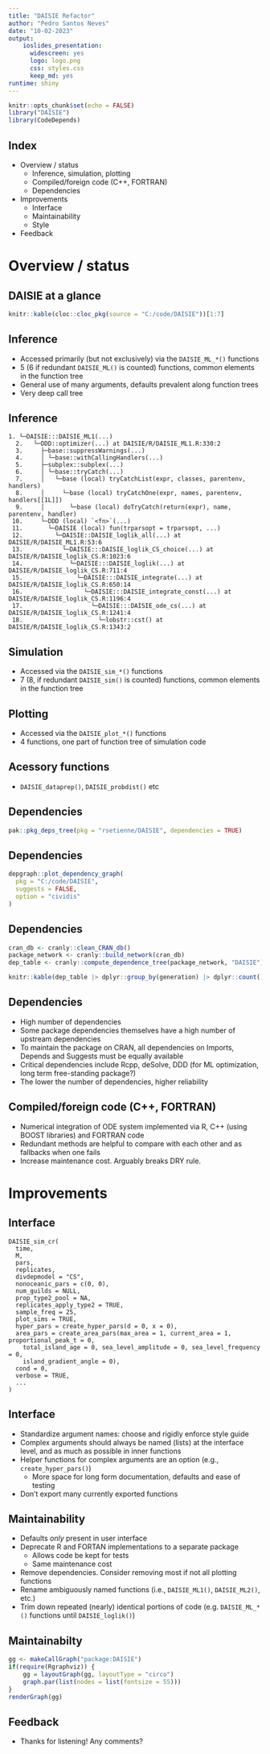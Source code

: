 ---
title: "DAISIE Refactor"
author: "Pedro Santos Neves"
date: "10-02-2023"
output: 
    ioslides_presentation: 
      widescreen: yes
      logo: logo.png
      css: styles.css
      keep_md: yes
runtime: shiny
---

```{r setup, include=FALSE}
knitr::opts_chunk$set(echo = FALSE)
library("DAISIE")
library(CodeDepends)
```

## Index
* Overview / status
  + Inference, simulation, plotting
  + Compiled/foreign code (C++, FORTRAN)
  + Dependencies
* Improvements
  + Interface
  + Maintainability
  + Style
* Feedback

# Overview / status

## DAISIE at a glance

```{r}
knitr::kable(cloc::cloc_pkg(source = "C:/code/DAISIE"))[1:7]
```

## Inference

* Accessed primarily (but not exclusively) via the `DAISIE_ML_*()` functions
* 5 (6 if redundant `DAISIE_ML()` is counted) functions, common elements in the function tree
* General use of many arguments, defaults prevalent along function trees
* Very deep call tree

## Inference

```
1. └─DAISIE:::DAISIE_ML1(...)
  2.   └─DDD::optimizer(...) at DAISIE/R/DAISIE_ML1.R:330:2
  3.     ├─base::suppressWarnings(...)
  4.     │ └─base::withCallingHandlers(...)
  5.     ├─subplex::subplex(...)
  6.     │ └─base::tryCatch(...)
  7.     │   └─base (local) tryCatchList(expr, classes, parentenv, handlers)
  8.     │     └─base (local) tryCatchOne(expr, names, parentenv, handlers[[1L]])
  9.     │       └─base (local) doTryCatch(return(expr), name, parentenv, handler)
 10.     └─DDD (local) `<fn>`(...)
 11.       └─DAISIE (local) fun(trparsopt = trparsopt, ...)
 12.         └─DAISIE::DAISIE_loglik_all(...) at DAISIE/R/DAISIE_ML1.R:53:6
 13.           └─DAISIE:::DAISIE_loglik_CS_choice(...) at DAISIE/R/DAISIE_loglik_CS.R:1023:6
 14.             └─DAISIE:::DAISIE_loglik(...) at DAISIE/R/DAISIE_loglik_CS.R:711:4
 15.               └─DAISIE:::DAISIE_integrate(...) at DAISIE/R/DAISIE_loglik_CS.R:650:14
 16.                 └─DAISIE:::DAISIE_integrate_const(...) at DAISIE/R/DAISIE_loglik_CS.R:1196:4
 17.                   └─DAISIE:::DAISIE_ode_cs(...) at DAISIE/R/DAISIE_loglik_CS.R:1241:4
 18.                     └─lobstr::cst() at DAISIE/R/DAISIE_loglik_CS.R:1343:2
```

## Simulation

* Accessed via the `DAISIE_sim_*()` functions
* 7 (8, if redundant `DAISIE_sim()` is counted) functions, common elements in the function tree

## Plotting

* Accessed via the `DAISIE_plot_*()` functions
* 4 functions, one part of function tree of simulation code

## Acessory functions

* `DAISIE_dataprep()`, `DAISIE_probdist()` etc

## Dependencies

```{r package dependencies2, echo=FALSE, message=FALSE, warning=FALSE}
pak::pkg_deps_tree(pkg = "rsetienne/DAISIE", dependencies = TRUE)
```

## Dependencies

```{r package dependencies, echo=FALSE, message=FALSE, warning=FALSE}
depgraph::plot_dependency_graph(
  pkg = "C:/code/DAISIE",
  suggests = FALSE,
  option = "cividis"
)
```

## Dependencies

```{r package dependencies3, warning=FALSE, echo=FALSE}
cran_db <- cranly::clean_CRAN_db()
package_network <- cranly::build_network(cran_db)
dep_table <- cranly::compute_dependence_tree(package_network, "DAISIE")

knitr::kable(dep_table |> dplyr::group_by(generation) |> dplyr::count())
```

## Dependencies

* High number of dependencies
* Some package dependencies themselves have a high number of upstream dependencies
* To maintain the package on CRAN, all dependencies on Imports, Depends and Suggests must be equally available
* Critical dependencies include Rcpp, deSolve, DDD (for ML optimization, long term free-standing package?)
* The lower the number of dependencies, higher reliability

## Compiled/foreign code (C++, FORTRAN)

* Numerical integration of ODE system implemented via R, C++ (using BOOST libraries) and FORTRAN code
* Redundant methods are helpful to compare with each other and as fallbacks when one fails
* Increase maintenance cost. Arguably breaks DRY rule.

# Improvements

## Interface
```
DAISIE_sim_cr(
  time,
  M,
  pars,
  replicates,
  divdepmodel = "CS",
  nonoceanic_pars = c(0, 0),
  num_guilds = NULL,
  prop_type2_pool = NA,
  replicates_apply_type2 = TRUE,
  sample_freq = 25,
  plot_sims = TRUE,
  hyper_pars = create_hyper_pars(d = 0, x = 0),
  area_pars = create_area_pars(max_area = 1, current_area = 1, proportional_peak_t = 0,
    total_island_age = 0, sea_level_amplitude = 0, sea_level_frequency = 0,
    island_gradient_angle = 0),
  cond = 0,
  verbose = TRUE,
  ...
)
```

## Interface

* Standardize argument names: choose and rigidly enforce style guide
* Complex arguments should always be named (lists) at the interface level, and as much as possible in inner functions
* Helper functions for complex arguments are an option (e.g., `create_hyper_pars()`)
  + More space for long form documentation, defaults and ease of testing
* Don't export many currently exported functions

## Maintainability

* Defaults *only* present in user interface
* Deprecate R and FORTAN implementations to a separate package
  + Allows code be kept for tests
  + Same maintenance cost
* Remove dependencies. Consider removing most if not all plotting functions
* Rename ambiguously named functions (i.e., `DAISIE_ML1()`, `DAISIE_ML2()`, etc.)
* Trim down repeated (nearly) identical portions of code (e.g. `DAISIE_ML_*()` functions until `DAISIE_loglik()`)

## Maintainabilty

```{r fig.height=20, fig.width=20, message=FALSE, warning=FALSE}
gg <- makeCallGraph("package:DAISIE")
if(require(Rgraphviz)) {
    gg = layoutGraph(gg, layoutType = "circo")
    graph.par(list(nodes = list(fontsize = 55)))
} 
renderGraph(gg)
```

## Feedback

* Thanks for listening! Any comments?
